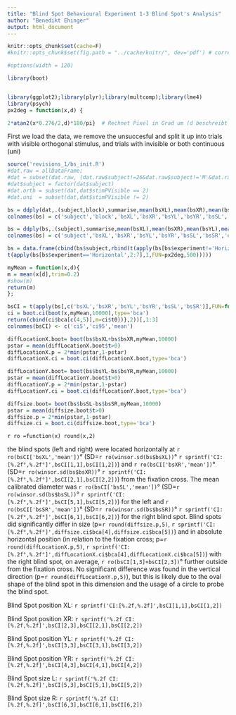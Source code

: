 ```yaml
---
title: "Blind Spot Behavioural Experiment 1-3 Blind Spot's Analysis"
author: "Benedikt Ehinger"
output: html_document
---
```

```r
knitr::opts_chunk$set(cache=F)
#knitr::opts_chunk$set(fig.path = "../cache/knitr/", dev='pdf') # corrected path and added dev
```
```r
#options(width = 120)
```

```r
library(boot)


library(ggplot2);library(plyr);library(multcomp);library(lme4)
library(psych)
px2deg = function(x,d) { 

2*atan2(x*0.276/2,d)*180/pi}  # Rechnet Pixel in Grad um (d beschreibt den Bildschirmabstand in mm)
```
First we load the data, we remove the unsuccesful and split it up into trials with visible orthogonal stimulus, and trials with invisible or both continuous (uni)
```r

source('revisions_1/bs_init.R')
#dat.raw = allDataFrame;
#dat = subset(dat.raw, (dat.raw$subject!=26&dat.raw$subject!='M'&dat.raw$success == 1))
#dat$subject = factor(dat$subject)
#dat.orth = subset(dat,dat$stimPVisible == 2)
#dat.uni  = subset(dat,dat$stimPVisible != 2)
```


```r

bs = ddply(dat,.(subject,block),summarise,mean(bsXL),mean(bsXR),mean(bsYL),mean(bsYR),mean(bsSL),mean(bsSR),unique(experiment))
colnames(bs) = c('subject','block','bsXL','bsXR','bsYL','bsYR','bsSL','bsSR','experiment')

bs = ddply(bs,.(subject),summarise,mean(bsXL),mean(bsXR),mean(bsYL),mean(bsYR),mean(bsSL*2),mean(bsSR*2),unique(experiment)) # *2 radius--> diameter
colnames(bs) = c('subject','bsXL','bsXR','bsYL','bsYR','bsSL','bsSR','experiment')

bs = data.frame(cbind(bs$subject,rbind(t(apply(bs[bs$experiment!='Horizontal',2:7],1,FUN=px2deg,600)),
t(apply(bs[bs$experiment=='Horizontal',2:7],1,FUN=px2deg,500)))))

myMean = function(x,d){
m = mean(x[d],trim=0.2)
#show(m)
return(m)
};

bsCI = t(apply(bs[,c('bsXL','bsXR','bsYL','bsYR','bsSL','bsSR')],FUN=function(x){
ci = boot.ci(boot(x,myMean,10000),type='bca')
return(cbind(ci$bca[c(4,5)],m=ci$t0))},2))[,1:3]
colnames(bsCI) <- c('ci5','ci95','mean')

diffLocationX.boot= boot(bs$bsXL+bs$bsXR,myMean,10000)
pstar = mean(diffLocationX.boot$t>0)
diffLocationX.p = 2*min(pstar,1-pstar)
diffLocationX.ci = boot.ci(diffLocationX.boot,type='bca')

diffLocationY.boot= boot(bs$bsYL-bs$bsYR,myMean,10000)
pstar = mean(diffLocationY.boot$t>0)
diffLocationY.p = 2*min(pstar,1-pstar)
diffLocationY.ci = boot.ci(diffLocationY.boot,type='bca')

diffsize.boot= boot(bs$bsSL-bs$bsSR,myMean,10000)
pstar = mean(diffsize.boot$t>0)
diffsize.p = 2*min(pstar,1-pstar)
diffsize.ci = boot.ci(diffsize.boot,type='bca')

```
`r ro =function(x) round(x,2)`

the blind spots (left and right) were located horizontally at `r ro(bsCI['bsXL','mean'])`° (SD=`r ro(winsor.sd(bs$bsXL))`° `r sprintf('CI:[%.2f°,%.2f°]',bsCI[1,1],bsCI[1,2])`) and `r ro(bsCI['bsXR','mean'])`° (SD=`r ro(winsor.sd(bs$bsXR))`° `r sprintf('CI:[%.2f°,%.2f°]',bsCI[2,1],bsCI[2,2])`) from the fixation cross. The mean calibrated diameter was `r ro(bsCI['bsSL','mean'])`° (SD=`r ro(winsor.sd(bs$bsSL))`° `r sprintf('CI:[%.2f°,%.2f°]',bsCI[5,1],bsCI[5,2])`) for the left and `r ro(bsCI['bsSR','mean'])`° (SD=`r ro(winsor.sd(bs$bsSR))`° `r sprintf('CI:[%.2f°,%.2f°]',bsCI[6,1],bsCI[6,2])`) for the right blind spot. Blind spots did significantly differ in size (p=`r round(diffsize.p,5)`, `r sprintf('CI:[%.2f°,%.2f°]',diffsize.ci$bca[4],diffsize.ci$bca[5])`) and in absolute horizontal position (in relation to the fixation cross; p=`r round(diffLocationX.p,5)`, `r sprintf('CI:[%.2f°,%.2f°]',diffLocationX.ci$bca[4],diffLocationX.ci$bca[5])`) with the right blind spot, on average, `r ro(bsCI[1,3]+bsCI[2,3])`° further outside from the fixation cross. No significant difference was found in the vertical direction (p=`r round(diffLocationY.p,5)`), but this is likely due to the oval shape of the blind spot in this dimension and the usage of a circle to probe the blind spot.

Blind Spot position XL: `r sprintf('CI:[%.2f,%.2f]',bsCI[1,1],bsCI[1,2])`

Blind Spot position XR: `r sprintf('%.2f CI:[%.2f,%.2f]',bsCI[2,3],bsCI[2,1],bsCI[2,2])`

Blind Spot position YL: `r sprintf('%.2f CI:[%.2f,%.2f]',bsCI[3,3],bsCI[3,1],bsCI[3,2])`

Blind Spot position YR: `r sprintf('%.2f CI:[%.2f,%.2f]',bsCI[4,3],bsCI[4,1],bsCI[4,2])`

Blind Spot size     L: `r sprintf('%.2f CI:[%.2f,%.2f]',bsCI[5,3],bsCI[5,1],bsCI[5,2])`

Blind Spot size R: `r sprintf('%.2f CI:[%.2f,%.2f]',bsCI[6,3],bsCI[6,1],bsCI[6,2])`

